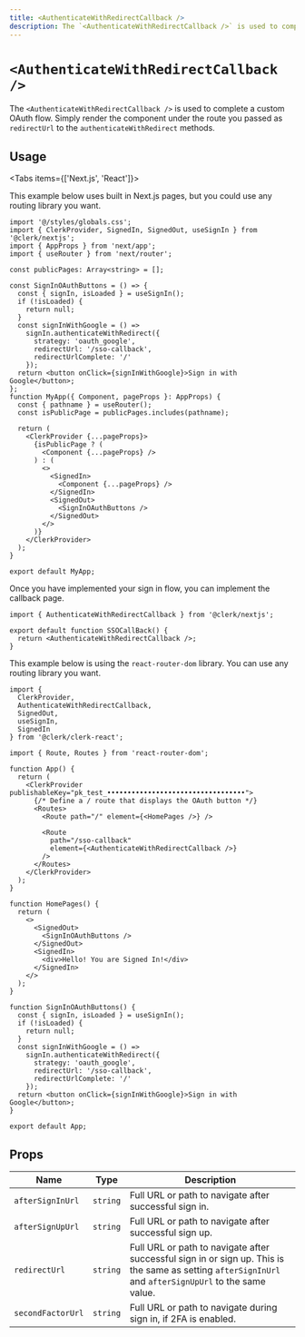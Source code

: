 ```yaml
---
title: <AuthenticateWithRedirectCallback />
description: The `<AuthenticateWithRedirectCallback />` is used to complete a custom OAuth flow. Simply render the component under the route you passed as `redirectUrl` to the `authenticateWithRedirect` methods.
---
```



# `<AuthenticateWithRedirectCallback />`

The `<AuthenticateWithRedirectCallback />` is used to complete a custom OAuth flow. Simply render the component under the route you passed as `redirectUrl` to the `authenticateWithRedirect` methods.

## Usage

<Tabs items={['Next.js', 'React']}>

<Tab>
This example below uses built in Next.js pages, but you could use any routing library you want.

```tsx copy filename="app.tsx"
import '@/styles/globals.css';
import { ClerkProvider, SignedIn, SignedOut, useSignIn } from '@clerk/nextjs';
import { AppProps } from 'next/app';
import { useRouter } from 'next/router';

const publicPages: Array<string> = [];

const SignInOAuthButtons = () => {
  const { signIn, isLoaded } = useSignIn();
  if (!isLoaded) {
    return null;
  }
  const signInWithGoogle = () =>
    signIn.authenticateWithRedirect({
      strategy: 'oauth_google',
      redirectUrl: '/sso-callback',
      redirectUrlComplete: '/'
    });
  return <button onClick={signInWithGoogle}>Sign in with Google</button>;
};
function MyApp({ Component, pageProps }: AppProps) {
  const { pathname } = useRouter();
  const isPublicPage = publicPages.includes(pathname);

  return (
    <ClerkProvider {...pageProps}>
      {isPublicPage ? (
        <Component {...pageProps} />
      ) : (
        <>
          <SignedIn>
            <Component {...pageProps} />
          </SignedIn>
          <SignedOut>
            <SignInOAuthButtons />
          </SignedOut>
        </>
      )}
    </ClerkProvider>
  );
}

export default MyApp;
```

Once you have implemented your sign in flow, you can implement the callback page.

```tsx copy filename="/pages/sso-callback.tsx"
import { AuthenticateWithRedirectCallback } from '@clerk/nextjs';

export default function SSOCallBack() {
  return <AuthenticateWithRedirectCallback />;
}
```

</Tab>
<Tab>

This example below is using the `react-router-dom` library. You can use any routing library you want.

```tsx copy filename="app.tsx"
import {
  ClerkProvider,
  AuthenticateWithRedirectCallback,
  SignedOut,
  useSignIn,
  SignedIn
} from '@clerk/clerk-react';

import { Route, Routes } from 'react-router-dom';

function App() {
  return (
    <ClerkProvider publishableKey="pk_test_••••••••••••••••••••••••••••••••••">
      {/* Define a / route that displays the OAuth button */}
      <Routes>
        <Route path="/" element={<HomePages />} />

        <Route
          path="/sso-callback"
          element={<AuthenticateWithRedirectCallback />}
        />
      </Routes>
    </ClerkProvider>
  );
}

function HomePages() {
  return (
    <>
      <SignedOut>
        <SignInOAuthButtons />
      </SignedOut>
      <SignedIn>
        <div>Hello! You are Signed In!</div>
      </SignedIn>
    </>
  );
}

function SignInOAuthButtons() {
  const { signIn, isLoaded } = useSignIn();
  if (!isLoaded) {
    return null;
  }
  const signInWithGoogle = () =>
    signIn.authenticateWithRedirect({
      strategy: 'oauth_google',
      redirectUrl: '/sso-callback',
      redirectUrlComplete: '/'
    });
  return <button onClick={signInWithGoogle}>Sign in with Google</button>;
}

export default App;
```

</Tab>
</Tabs>

## Props

| Name | Type | Description |
| --- | --- | --- |
| `afterSignInUrl` | `string` | Full URL or path to navigate after successful sign in. | 
| `afterSignUpUrl` | `string` | Full URL or path to navigate after successful sign up. | 
| `redirectUrl` | `string` | Full URL or path to navigate after successful sign in or sign up. This is the same as setting `afterSignInUrl` and `afterSignUpUrl` to the same value. |
| `secondFactorUrl` | `string` | Full URL or path to navigate during sign in, if 2FA is enabled. | 
